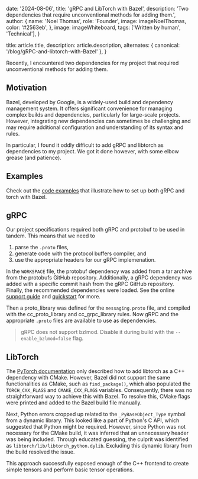 
  date: '2024-08-06',
  title: 'gRPC and LibTorch with Bazel',
  description:
    'Two dependencies that require unconventional methods for adding them.',
  author: {
    name: 'Noel Thomas',
    role: 'Founder',
    image: imageNoelThomas,
    color: '#2563eb',
  },
  image: imageWhiteboard,
  tags: ['Written by human', 'Technical'],
}

  title: article.title,
  description: article.description,
  alternates: { canonical: '/blog/gRPC-and-libtorch-with-Bazel' },
}

Recently, I encountered two dependencies for my project that required unconventional methods for adding them.
## Motivation

Bazel, developed by Google, is a widely-used build and dependency management system. It offers significant convenience for managing complex builds and dependencies, particularly for large-scale projects. However, integrating new dependencies can sometimes be challenging and may require additional configuration and understanding of its syntax and rules.

In particular, I found it oddly difficult to add gRPC and libtorch as dependencies to my project. We got it done however, with some elbow grease (and patience).
## Examples

Check out the [code examples](https://github.com/GroupLabs/examples/tree/main/gRPC-and-libtorch-with-Bazel) that illustrate how to set up both gRPC and torch with Bazel.
## gRPC

Our project specifications required both gRPC and protobuf to be used in tandem. This means that we need to
1. parse the `.proto` files,
2. generate code with the protocol buffers compiler, and
3. use the appropriate headers for our gRPC implemenation.

In the `WORKSPACE` file, the protobuf dependency was added from a tar archive from the protobufs GitHub repository. Additionally, a gRPC dependency was added with a specific commit hash from the gRPC GitHub repository. Finally, the recommended dependencies were loaded. See the online [support guide](https://grpc.github.io/grpc/core/md_doc_bazel_support.html) and [quickstart](https://grpc.io/docs/languages/cpp/quickstart/) for more.

Then a proto_library was defined for the `messaging.proto` file, and compiled with the cc_proto_library and cc_grpc_library rules. Now gRPC and the appropriate `.proto` files are available to use as dependencies.

> gRPC does not support bzlmod. Disable it during build with the `--enable_bzlmod=false` flag.
## LibTorch

The [PyTorch documentation](https://pytorch.org/cppdocs/installing.html) only described how to add libtorch as a C++ dependency with CMake. However, Bazel did not support the same functionalities as CMake, such as `find_package()`, which also populated the `TORCH_CXX_FLAGS` and `CMAKE_CXX_FLAGS` variables. Consequently, there was no straightforward way to achieve this with Bazel. To resolve this, CMake flags were printed and added to the Bazel build file manually.

Next, Python errors cropped up related to the `_PyBaseObject_Type` symbol from a dynamic library. This looked like a part of Python's C API, which suggested that Python might be required. However, since Python was not necessary for the CMake build, it was inferred that an unnecessary header was being included. Through educated guessing, the culprit was identified as `libtorch/lib/libtorch_python.dylib`. Excluding this dynamic library from the build resolved the issue.

This approach successfully exposed enough of the C++ frontend to create simple tensors and perform basic tensor operations.